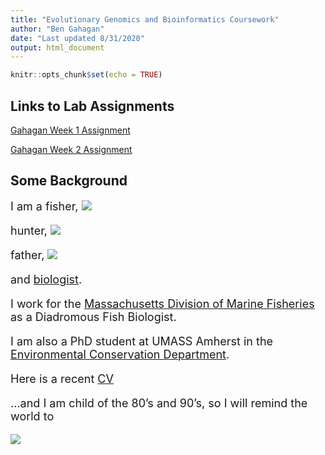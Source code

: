 ```yaml
---
title: "Evolutionary Genomics and Bioinformatics Coursework"
author: "Ben Gahagan"
date: "Last updated 8/31/2020"
output: html_document
---
```


```r
knitr::opts_chunk$set(echo = TRUE)
```



## Links to Lab Assignments

[Gahagan Week 1 Assignment](Lab1_BIG.html)

[Gahagan Week 2 Assignment](Lab2_BG.html)

## Some Background
<font size="4">
I am a fisher,
![](images/fisher.png)

hunter,
![](images/hunter.jpg)

father,
![](images/father2.png)


and [biologist](https://www.researchgate.net/profile/Ben_Gahagan).

I work for the [Massachusetts Division of Marine Fisheries](https://www.mass.gov/orgs/division-of-marine-fisheries) as a Diadromous Fish Biologist.

I am also a PhD student at UMASS Amherst in the [Environmental Conservation Department](https://eco.umass.edu/).

Here is a recent [CV](Gahagan CV 6_2020.pdf)

...and I am child of the 80's and 90's, so I will remind the world to

![](images/be_excellent.gif)

</font>